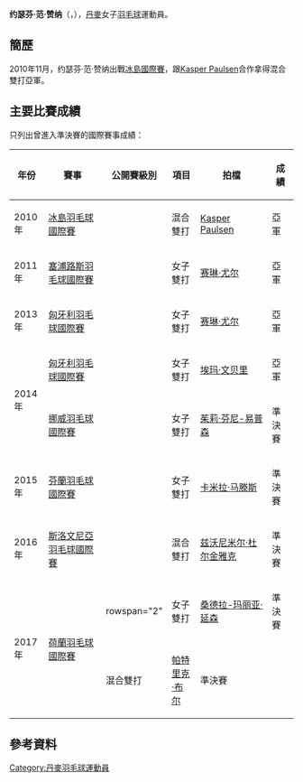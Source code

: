 {{noteTA|G1=Badminton}}
{{Infobox 羽球選手
| playername              = 约瑟芬·范·赞纳<br/>{{lang|da|Josephine Van Zaane}}
| image                   = 
| size                    = 
| caption                 = 
| birth_name              = 
| date_of_birth           = {{birth_date_and_age|1993|1|8}}
| place_of_birth          = 
| height                  = 
| weight                  = 
| event                   = 女子雙打、混合雙打
| country                 = {{DEN}}
| years_started           = 
| handedness              = 
| coach                   = 
| highest_ranking         = 第88位（女雙-[[赛琳·尤尔|赛琳·尤尔]]）
| date_of_highest_ranking = 2012年10月25日<ref name="ranking">{{en}}[http://bwfcontent.tournamentsoftware.com/ranking/player.aspx?id=12859&player=201890 BWF World Ranking - Ranking of Josephine VAN ZAANE (85041)]</ref>
| current_ranking         = 第270位（女雙-[[卡米拉·马滕斯|马滕斯]]）<br/>第412位（女雙-[[麦尔·苏罗|苏罗]]）<br/>第530位（女雙-[[萨拉·伦高|伦高]]）<br/>第479位（混雙-[[兹沃尼米尔·杜尔金雅克|杜尔金雅克]]）<br/>第1330位（混雙-[[史蒂夫·奥尔森|奥尔森]]）
| date_of_current_ranking = 2017年2月10日<ref>{{en}}[http://bwfcontent.tournamentsoftware.com/ranking/category.aspx?id=12859&category=475 BWF World Ranking - BWF世界排名榜 (2/10/2017) - Women's doubles]</ref><ref>{{en}}[http://bwfcontent.tournamentsoftware.com/ranking/category.aspx?id=12859&category=476 BWF World Ranking - BWF世界排名榜 (2/10/2017) - Mixed doubles]</ref>
| played                  = 8勝–10負（女單）<br/>23勝–31負（女雙）<br/>18勝–14負（混雙）
| titles                  = 
| bwf_profile             = 695683D9-95F6-49BB-A789-770F70F3F00C
| bwf_id                  = 85041
| updated                 = 2017年2月10日
}}
{{MedalTableTop}}
{{MedalSport | 女子[[羽毛球|羽毛球]]}}
{{MedalCountry | {{DEN}}}}
{{MedalBottom}}
'''约瑟芬·范·赞纳'''（{{lang-da|'''Josephine Van Zaane'''}}，{{bd|1993年|1月8日||}}），[[丹麥|丹麥]]女子[[羽毛球|羽毛球]]運動員。

==簡歷==
2010年11月，约瑟芬·范·赞纳出戰[[2010年冰島羽毛球國際賽|冰島國際賽]]，跟[[Kasper_Paulsen|Kasper Paulsen]]合作拿得混合雙打亞軍。

==主要比賽成績==
只列出曾進入準決賽的國際賽事成績：
{| class=wikitable style="text-align:center; font-size:small;" 
!width="50"|年份
!width="180"|賽事
!width="80"|公開賽級別
!width="60"|項目
!width="180"|拍檔
!width="50"|成績
|-
!rowspan="1"|2010年
|[[2010年冰島羽毛球國際賽|冰島羽毛球國際賽]]
|{{BWFFS}}
|混合雙打
|[[Kasper_Paulsen|Kasper Paulsen]]
|bgcolor="silver"|亞軍
|-
!rowspan="1"|2011年
|[[2011年塞浦路斯羽毛球國際賽|塞浦路斯羽毛球國際賽]]
|{{BWFIS}}
|女子雙打
|[[赛琳·尤尔|赛琳·尤尔]]
|bgcolor="silver"|亞軍
|-
!rowspan="1"|2013年
|[[2013年匈牙利羽毛球國際賽|匈牙利羽毛球國際賽]]
|{{BWFIS}}
|女子雙打
|[[赛琳·尤尔|赛琳·尤尔]]
|bgcolor="silver"|亞軍
|-
!rowspan="2"|2014年
|[[2014年匈牙利羽毛球國際賽|匈牙利羽毛球國際賽]]
|{{BWFIS}}
|女子雙打
|{{flagicon|SWE}} [[埃玛·文贝里|埃玛·文贝里]]
|bgcolor="silver"|亞軍
|-
|[[2014年挪威羽毛球國際賽|挪威羽毛球國際賽]]
|{{BWFIS}}
|女子雙打
|[[茱莉·芬尼-易普森|茱莉·芬尼-易普森]]
|bgcolor="#b8860b"|準決賽
|-
!rowspan="1"|2015年
|[[2015年芬蘭羽毛球國際賽|芬蘭羽毛球國際賽]]
|{{BWFIS}}
|女子雙打
|[[卡米拉·马滕斯|卡米拉·马滕斯]]
|bgcolor="#b8860b"|準決賽
|-
!rowspan="1"|2016年
|[[2016年斯洛文尼亞羽毛球國際賽|斯洛文尼亞羽毛球國際賽]]
|{{BWFIS}}
|混合雙打
|{{flagicon|CRO}} [[兹沃尼米尔·杜尔金雅克|兹沃尼米尔·杜尔金雅克]]
|bgcolor="#b8860b"|準決賽
|-
!rowspan="2"|2017年
|rowspan="2"|[[2017年荷蘭羽毛球國際賽|荷蘭羽毛球國際賽]]
|rowspan="2" {{BWFIS}}
|女子雙打
|[[桑德拉-玛丽亚·延森|桑德拉-玛丽亚·延森]]
|bgcolor="#b8860b"|準決賽
|-
|混合雙打
|[[帕特里克·布尔|帕特里克·布尔]]
|bgcolor="#b8860b"|準決賽
|}
{{BWF賽事級別索引}}

== 參考資料 ==
{{Reflist}}

{{DEFAULTSORT:Van Zaane, Josephine}}
[[Category:丹麥羽毛球運動員|Category:丹麥羽毛球運動員]]
